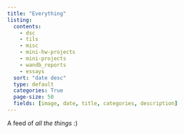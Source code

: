 ```yaml
---
title: "Everything"
listing:
  contents: 
    - dsc
    - tils
    - misc
    - mini-hw-projects
    - mini-projects
    - wandb_reports
    - essays
  sort: "date desc"
  type: default
  categories: True
  page-size: 50
  fields: [image, date, title, categories, description]
---
```

A feed of *all the things* :)